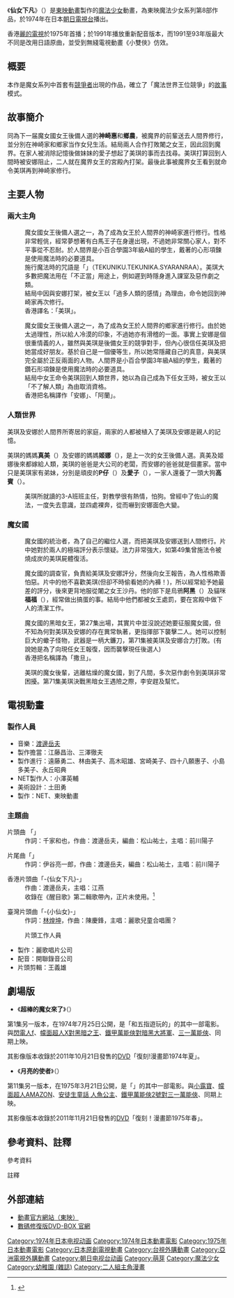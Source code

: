 {{noteTA
|T=zh-hans:小仙女;zh-hk:仙女下凡;zh-tw:小仙女;zh-hant:魔女小惠;
|1=zh-hant:神崎惠;zh-hk:美琪;zh-tw:黃美珍;zh-hans:黃美珍;
|2=zh-hk:美琪;zh-tw:美珍;zh-hant:小惠;zh-hans:美珍;
|3=zh-hk:安娜;zh-tw:莉娜;zh-hans:莉娜;zh-hant:鄉農;
|4=zh-hans:小仙女;zh-hk:仙女下凡;zh-tw:小仙女;zh-hant:魔女小惠;
|5=zh-hk:P仔;zh-tw:小丹;zh-hans:小丹;zh-hant:P仔;
|6=zh-hk:愛子;zh-tw:圓圓; zh-hant:愛子;zh-hans:圆圆;
}}
{{系列|奇蹟少女理美|[[花仙子_(動畫)|花仙子露露]]}}
{{Infobox animanga/Headerofja
|標題= 仙女下凡
|日文名稱= 魔女っ子メグちゃん
|英文名稱= MEGU, THE LITTLE WITCH
|假名= まじょっこメグちゃん
|羅馬字= Majokko Megu-chan
|類型= [[魔法少女|魔法少女]]
}}
{{Infobox animanga/name
|formal={{flagicon|ROC}} -{小仙女}-（台視）<br />{{flagicon|HKG|1959}} -{仙女下凡}-（[[麗的電視|麗的電視]]）<br>{{flagicon|Italy}} La piccola maga Meg<br>{{flagicon|Poland}} Bia - czarodziejskie wyzwanie<br>{{flagicon|France}} Megu la petite sorcière<br>{{flagicon|Spain}} Maggie, la brujita
|common= 魔女Megu<br>魔女芽久
}}
{{Infobox animanga/TVAnime
|標題= 
|原案= Hiromi Production、成田{{lang|ja|マキホ}}
|系列構成= 山浦廣靖
|人物設定= [[荒木伸吾|荒木伸吾]]、高橋信也
|動畫製作= [[東映動畫|東映動畫]]
|製作= [[朝日電視台|NET電視台]]、東映動畫
|播放電視台= NET電視台
|其他電視台= {{Flagicon|ROC}} [[臺灣電視公司|臺灣電視公司]]<small>（1979年）</small> <br/>{{flagicon|HKG|1959}} 麗的電視<br>{{flagicon|France}} TMC<br>{{flagicon|Peru}} Panamericana Television
|播放開始= 1974年4月1日
|播放結束=1975年9月29日
|集數= 72
|版權=東映動画
}}
{{Infobox animanga/Manga
|標題= 
|作者= 池原成利、聖悠紀、池{{lang|ja|あや}}子、島中{{lang|ja|じゅん}}
|連載= 希望之友、小學一年生<small>（池原成利版）</small><br/>[[Sho-Comi|週刊少女Comic]]<small>（聖悠紀版）</small><br/>小學四年生<small>（池{{lang|ja|あや}}子版）</small><br/>{{lang|ja|テレビランド}}<small>（島中{{lang|ja|じゅん}}版）</small>
|連載開始：1974年4月
|連載結束：1975年12月
|出版社= [[小學館|小學館]]
|其他出版社={{Flagicon|Japan}} 潮出版、East Press
|發售日= 2001年3月1日
}}
{{Infobox animanga/Footerofja}}
《'''仙女下凡'''》（{{lang-ja|魔女っ子メグちゃん}}）是[[東映動畫|東映動畫]]製作的[[魔法少女|魔法少女]]動畫，為東映魔法少女系列第8部作品，於1974年在日本[[朝日電視台|朝日電視台]]播出。

香港[[麗的電視|麗的電視]]於1975年首播；於1991年播放重新配音版本，而1991至93年版最大不同是改用日語原曲，並受到無綫電視動畫《小雙俠》仿效。

==概要==
本作是魔女系列中首套有[[競爭者|競爭者]]出現的作品，確立了「魔法世界王位競爭」的[[故事|故事]]模式。

==故事簡介==
同為下一届魔女國{{注|港譯：仙女國，亦把「魔法」稱作「法術」}}女王後備人選的'''神崎惠'''和'''鄉農'''，被魔界的前輩送去人間界修行，並分別在神崎家和鄉家当作女兒生活。結局兩人合作打敗闍之女王，因此回到魔界。在家人被消除記憶後做妹妹的愛子想起了美琪的事而去找尋。美琪打算回到人間時被安娜阻止，二人就在魔界女王的宮殿內打架。最後此事被魔界女王看到就命令美琪再到神崎家修行。

==主要人物==
=== 兩大主角 ===
;{{nihongo|神崎惠|神崎 メグ|かんざき メグ}}
:{{配音2|JP|[[吉田理保子|吉田理保子]]|TW|[[武莉|武莉]]（台視首播版）|HK|[[林錦燕|林錦燕]]（1975與1991年）}}
:魔女國女王後備人選之一，為了成為女王於人間界的神崎家進行修行。性格非常輕佻，經常夢想著有白馬王子在身邊出現，不過她非常關心家人，對不平事從不忍耐。於人間界是小百合學園3年級A組的學生，戴著的心形項鍊是使用魔法時的必要道具{{注|相等於桑高娜的心形項鍊}}。
:施行魔法時的咒語是「'''{{lang|ja|テクニク.テクニカ.シャランラ}}'''」（TEKUNIKU.TEKUNIKA.SYARANRAA）。美琪大多數把魔法用在「不正當」用途上，例如遲到時隱身進入課室及惡作劇之類。
:結局中因與安娜打架，被女王以「過多人類的感情」為理由，命令她回到神崎家再次修行。
:香港譯名：「美琪」。

;{{nihongo|鄉農|郷 ノン|ごう ノン}}
:{{配音2|JP|[[塚瀨紀子|塚瀨紀子]]|HK|[[朱妙蘭|朱妙蘭]]（1991年）<ref>{{youtube|S71UgqmH67k|1991年重配《仙女下凡》：阿蘭，朱妙蘭 }}</ref>}} 
:魔女國女王後備人選之一，為了成為女王於人間界的鄉家進行修行。由於她太過理性，所以給人冷漠的印象，不過她亦有滑稽的一面。事實上安娜是個很重情義的人，雖然與美琪是後備女王的競爭對手，但內心很信任美琪及把她當成好朋友。基於自己是一個優等生，所以她常隱藏自己的真意，與美琪完全屬於正反兩面的人物。人間界是小百合學園3年級A組的學生，戴著的鑽石形項鍊是使用魔法時的必要道具{{注|相等於芭莉娜的鑽石項鍊}}。
:結局中女王命令美琪回到人類世界，她以為自己成為下任女王時，被女王以「不了解人類」為由取消資格。
:香港把名稱譯作「安娜」、「阿蘭」。
=== 人類世界 ===
美琪及安娜於人間界所寄居的家庭，兩家的人都被植入了美琪及安娜是親人的記憶。

美琪的媽媽'''真美'''（{{lang|ja|マミ}}）及安娜的媽媽'''姬娜'''（{{lang|ja|キーラン}}），是上一次的女王後備人選。真美及姬娜後來都嫁給人類，美琪的爸爸是大公司的老闆，而安娜的爸爸就是個畫家。當中只是美琪家有弟妹，分別是頑皮的'''P仔'''（{{lang|ja|ラビ}}）及'''愛子'''（{{lang|ja|アポ}}），一家人還養了一頭大狗'''高賓'''（{{lang|ja|ゴンベエ}}）。

;{{nihongo|大松老師|大松先生}}
:{{配音2|JP|[[緒方賢一|緒方賢一]]、[[山田俊司|山田俊司]] 等人}}
:美琪所就讀的3-A班班主任，對教學很有熱情，怕狗。曾經中了佐山的魔法，一度失去意識，並四處裸奔，從而嚇到安娜面色大變。

=== 魔女國 ===
; {{nihongo|魔女國女王|魔女の国の女王}}
: {{配音2|JP|山口奈奈、吉田理保子（代配）|HK|[[陶碧儀|陶碧儀]]（1991年）}}
: 魔女國的統治者，為了自己的繼位人選，而把美琪及安娜送到人間修行。片中她對於兩人的極端評分表示懷疑。法力非常強大，如第49集曾施法令被燒成炭的美琪屍體復活。

; {{nihongo|佐山|チョーサン}}
: {{配音2|JP|長谷參治|TW|[[胡覺海|胡覺海]]（台視版）|HK|[[黃志成|黃志成]]（1991年）}}
: 魔女國的調查官，負責給美琪及安娜評分，然後向女王報告，為人性格欺善怕惡。片中的他不喜歡美琪(但卻不時偷看她的內褲！)，所以經常給予她最差的評分，後來更背地服從闍之女王沙丹。他的部下是烏鴉'''阿黑'''（{{lang|ja|クロー}}）及貓咪'''福福'''（{{lang|ja|フルフル}}），經常做出搞蛋的事。結局中他們都被女王處罰，要在宮殿中做下人的清潔工作。
:{{注|[[小魔女Doremi|小魔女Doremi]]的迪加大叔，以及[[彩虹小馬：友情就是魔法|小馬寶莉]]的[[喀邁拉|喀邁拉]]無序都有佐山的影子。}}

; {{nihongo|沙丹|サターン}}
: {{配音2|JP|[[野澤雅子|野澤雅子]]|HK|[[陶碧儀|陶碧儀]]（1991年）}}
: 魔女國的黑暗女王，第27集出場，其實片中並沒說述她要征服魔女國，但不知為何對美琪及安娜的存在異常執著，更指揮部下襲擊二人。她可以控制巨大的蠍子怪物，武器是一柄大鐮刀，第71集被美琪及安娜合力打敗。(有說她是為了向現任女王報復，因而襲擊現任後選人)
:香港把名稱譯為「撒旦」。

; {{nihongo|李安|レオン}}
: {{配音2|JP|沢田和猫|HK|[[吳小藝|吳小藝]]（1991年）<ref>{{youtube|mtmaHEFSw0U|1991年重配《仙女下凡》：里安，吳小藝 }}</ref>}} 
:美琪的魔女後輩，逃離枯燥的魔女國，到了凡間，多次惡作劇令到美琪非常困擾。第71集美琪決戰黑暗女王遇險之際，李安趕及幫忙。

== 電視動畫 ==
=== 製作人員===
* 音樂：[[渡邊岳夫|渡邊岳夫]]
* 製作擔當：江藤昌治、三澤徹夫
* 製作進行：遠藤勇二、林由美子、高木昭雄、宮崎美子、四十八願惠子、小島多美子、永丘昭典
* NET製作人：小澤英輔
* 美術設計：土田勇
* 製作：NET、東映動畫
===  主題曲 ===
;片頭曲 「{{lang|ja|魔女っ子メグちゃん}}」
:作詞：千家和也，作曲：渡邊岳夫，編曲：松山祐士，主唱：前川陽子

;片尾曲「{{lang|ja|ひとりぼっちのメグ}}」
:作詞：伊谷亮一郎，作曲：渡邊岳夫，編曲：松山祐士，主唱：前川陽子

;香港片頭曲「-{仙女下凡}-」
:作曲：渡邊岳夫，主唱：江燕
: 收錄在《醒目歌》第二輯歌帶內，正片未使用。<ref>{{Cite web |url=https://www.yesasia.com/global/%E9%86%92%E7%9B%AE%E6%AD%8C2-%E9%86%92%E7%9B%AE%E4%BB%94%E5%90%88%E5%94%B1%E5%9C%98-%E5%BE%A9%E9%BB%91%E7%89%88/1035263455-0-0-0-zh_TW/info.html |title=醒目歌2 - 醒目仔合唱團 (復黑版) |access-date=2021-10-12 |archive-date=2021-11-03 |archive-url=https://web.archive.org/web/20211103060249/https://www.yesasia.com/global/%25E9%2586%2592%25E7%259B%25AE%25E6%25AD%258C2-%25E9%2586%2592%25E7%259B%25AE%25E4%25BB%2594%25E5%2590%2588%25E5%2594%25B1%25E5%259C%2598-%25E5%25BE%25A9%25E9%25BB%2591%25E7%2589%2588/1035263455-0-0-0-zh_TW/info.html }}</ref>

;臺灣片頭曲「-{小仙女}-」
:作詞：[[林煌坤|林煌坤]]，作曲：陳慶鋒，主唱：麗歌兒童合唱團？

:片頭工作人員
*製作：麗歌唱片公司
*配音：開聯錄音公司
*片頭剪輯：王義雄

== 劇場版 ==
* 《'''超棒的魔女來了'''》（{{lang-ja|魔女っ子メグちゃん すてきな魔女がやってきた}}）
第1集另一版本，在1974年7月25日公開，是「和五指遊玩的{{tsl|ja|東映まんがまつり|東映漫畫節}}」的其中一部電影。與[[閃電人f|閃電人f]]、[[假面骑士X|幪面超人X對黑暗之王]]、[[鐵甲萬能俠|鐵甲萬能俠對暗黑大將軍]]、[[三一萬能俠|三一萬能俠]]、{{lang|ja|フィンガー5の大冒険}}同期上映。

其影像版本收錄於2011年10月21日發售的[[DVD|DVD]]「復刻!漫畫節1974年夏」。

* 《'''月亮的使者'''》（{{lang-ja|魔女っ子メグちゃん 月よりの使者}}）
第11集另一版本，在1975年3月21日公開，是「{{tsl|ja|東映まんがまつり|東映漫畫節}}」的其中一部電影。與[[小露寶|小露寶]]、[[幪面超人AMAZON|幪面超人AMAZON]]、[[人魚公主_(動畫電影)|安徒生童話 人魚公主]]、[[鐵甲萬能俠2號|鐵甲萬能俠2號對三一萬能俠]]、{{lang|ja|これがUFOだ!空飛ぶ円盤}}同期上映。

其影像版本收錄於2011年11月21日發售的[[DVD|DVD]]「復刻！漫畫節1975年春」。

==參考資料、註釋==
;參考資料
{{Reflist|23em}}

;註釋
{{noteFoot}}

==外部連結==
*[http://www.toei-anim.co.jp/lineup/tv/megu/ 動畫官方網站（東映）]{{Wayback|url=http://www.toei-anim.co.jp/lineup/tv/megu/ |date=20160304204838 }}{{ja}}
*[https://www.tc-ent.co.jp/products/detail/BFTD-0065 數碼修復版DVD-BOX 官網] {{Wayback|url=https://www.tc-ent.co.jp/products/detail/BFTD-0065 |date=20211006172749 }}{{Ja}}

{{DEFAULTSORT:Majokko Megu-chan}}
[[Category:1974年日本电视动画|Category:1974年日本电视动画]]
[[Category:1974年日本動畫電影|Category:1974年日本動畫電影]]
[[Category:1975年日本動畫電影|Category:1975年日本動畫電影]]
[[Category:日本原創電視動畫|Category:日本原創電視動畫]]
[[Category:台視外購動畫|Category:台視外購動畫]]
[[Category:亞洲電視外購動畫|Category:亞洲電視外購動畫]]
[[Category:朝日电视台动画|Category:朝日电视台动画]]
[[Category:萌芽|Category:萌芽]]
[[Category:魔法少女|Category:魔法少女]]
[[Category:幼稚園_(雜誌)|Category:幼稚園 (雜誌)]]
[[Category:二人組主角漫畫|Category:二人組主角漫畫]]